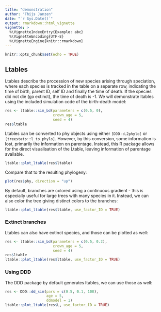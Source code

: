 ```yaml
---
title: "demonstration"
author: "Thijs Janzen"
date: "`r Sys.Date()`"
output: rmarkdown::html_vignette
vignette: >
  %\VignetteIndexEntry{Example: abc}
  %\VignetteEncoding{UTF-8}
  %\VignetteEngine{knitr::rmarkdown}
---
```


```r
knitr::opts_chunk$set(echo = TRUE)
```

## Ltables

Ltables describe the procession of new species arising through speciation,
where each species is tracked in the table on a separate row, indicating the
time of birth, parent ID, self ID and finally the time of death. If the species
did not die (go extinct), the time of death is -1. 
We will demonstrate ltables using the included simulation code of the
birth-death model:

```r
res <- ltable::sim_bd(parameters = c(0.5, 0),
                      crown_age = 5,
                      seed = 4)
res$ltable
```

Ltables can be converted to phy objects using either `[DDD::L2phylo]` or 
`[treestats::l_to_phylo]`. However, by this conversion, some information is lost,
primarily the information on parentage. Instead, this R package allows for the 
direct visualisation of the Ltable, leaving information of parentage available.
```r
ltable::plot_ltable(res$ltable)
```
Compare that to the resulting phylogeny:
```r
plot(res$phy, direction = "up")
```

By default, branches are colored using a continuous gradient - this is 
especially useful for large trees with many species in it. Instead, we can also
color the tree giving distinct colors to the branches:
```r
ltable::plot_ltable(res$ltable, use_factor_ID = TRUE)
```

### Extinct branches
Ltables can also have extinct species, and those can be plotted as well:
```r
res <- ltable::sim_bd(parameters = c(0.5, 0.2),
                      crown_age = 5,
                      seed = 4)
res$ltable
ltable::plot_ltable(res$ltable, use_factor_ID = TRUE)
```

### Using DDD
The DDD package by default generates ltables, we can use those as well:
```r
res <- DDD::dd_sim(pars = c(0.5, 0.1, 100),
                   age = 5,
                   ddmodel = 1)
ltable::plot_ltable(res$L, use_factor_ID = TRUE)
```
